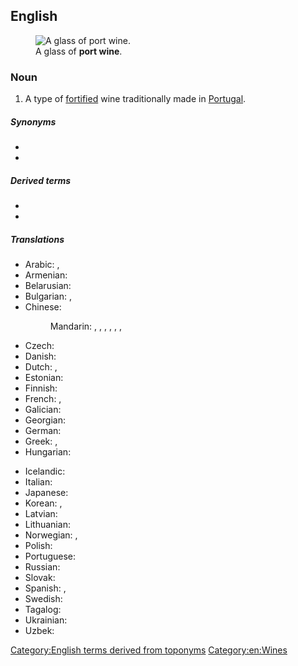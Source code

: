 ==English==
{{wikipedia}}
[[File:Port_wine.jpg|thumb|A glass of '''port wine'''.]]

===Noun===
{{en-noun|~}}

# A type of [[fortified]] wine traditionally made in [[Portugal]].

=====Synonyms=====
* {{l|en|port}}
* {{l|en|Porto}}

=====Derived terms=====
* {{l|en|port-wine stain}}
* {{l|en|port-winey}}

=====Translations=====
{{trans-top|A type of fortified wine traditionally made in Portugal}}
* Arabic: {{t|ar|مِينَاء النَّبِيذ|m}}, {{t|ar|نَبِيذ بُورْتُو|m}}
* Armenian: {{t+|hy|պորտվեյն}}
* Belarusian: {{t|be|партве́йн|m}}
* Bulgarian: {{t|bg|по́рто|n}}, {{t|bg|портвайн|m}}
* Chinese:
*: Mandarin: {{t|cmn|波酒|tr=bōjiǔ|sc=Hani}}, {{t|cmn|波特酒|tr=bōtèjiǔ|sc=Hani}}, {{t|cmn|缽酒|sc=Hani}}, {{t|cmn|钵酒|tr=bōjiǔ|sc=Hani}}, {{t+|cmn|砵酒|tr=bōjiǔ|sc=Hani}}, {{t|cmn|波爾圖葡萄酒|sc=Hani}}, {{t|cmn|波尔图葡萄酒|tr=Bō'ěrtú pútáojiǔ|sc=Hani}}
* Czech: {{t|cs|portské}}
* Danish: {{t+|da|portvin|c}}
* Dutch: {{t+|nl|porto}}, {{t+|nl|port|m}}
* Estonian: {{t|et|portvein}}
* Finnish: {{t|fi|portviini}}
* French: {{t|fr|vin de Porto|m}}, {{t+|fr|porto|m}}
* Galician: {{t+|gl|porto|m}}
* Georgian: {{t|ka|პორტვაინი}}
* German: {{t+|de|Portwein|m}}
* Greek: {{t|el|πορτό|n}}, {{t|el|οίνος Πορτογαλίας|m}}
* Hungarian: {{t|hu|portói}}
{{trans-mid}}
* Icelandic: {{t|is|púrtvín|n}}
* Italian: {{t+|it|porto|m}}
* Japanese: {{t|ja|ポートワイン|tr=pōtowain|sc=Jpan}}
* Korean: {{t|ko|포트 포도주|sc=Kore}}, {{t|ko|포트 와인|sc=Kore}}
* Latvian: {{t|lv|portvīns|m}}
* Lithuanian: {{t|lt|portveinas|m}}
* Norwegian: {{t+|no|portvin|m}}, {{qualifier|slang}} {{t+|no|port|m}}
* Polish: {{t|pl|portwajn|m}}
* Portuguese: {{t+|pt|vinho do Porto|m}}
* Russian: {{t+|ru|портве́йн|m}}
* Slovak: {{t|sk|portské|n}}
* Spanish: {{t|es|vino de Oporto|m}}, {{t|es|oporto|m}}
* Swedish: {{t+|sv|portvin|n}}
* Tagalog: {{t|tl|tinto}}
* Ukrainian: {{t|uk|портве́йн|m}}
* Uzbek: {{t|uz|portveyn}}
{{trans-bottom}}

[[Category:English terms derived from toponyms]]
[[Category:en:Wines]]